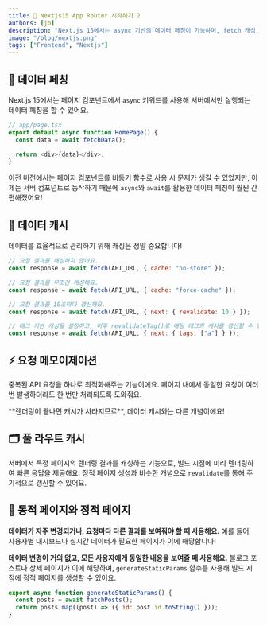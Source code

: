 ```yaml
---
title: 🚀 Nextjs15 App Router 시작하기 2
authors: [jb]
description: "Next.js 15에서는 async 기반의 데이터 페칭이 가능하며, fetch 캐싱, ISR, 풀 라우트 캐시 등 다양한 최적화 기능을 제공합니다. 동적·정적 페이지 설정을 통해 효율적인 데이터 관리를 경험할 수 있어요."
image: "/blog/nextjs.png"
tags: ["Frontend", "Nextjs"]
---
```


## 🔄 데이터 페칭

Next.js 15에서는 페이지 컴포넌트에서 `async` 키워드를 사용해 서버에서만 실행되는 데이터 페칭을 할 수 있어요.

```js
// app/page.tsx
export default async function HomePage() {
  const data = await fetchData();

  return <div>{data}</div>;
}
```

이전 버전에서는 페이지 컴포넌트를 비동기 함수로 사용 시 문제가 생길 수 있었지만, 이제는 서버 컴포넌트로 동작하기 때문에 `async`와 `await`를 활용한 데이터 페칭이 훨씬 간편해졌어요!

## 💾 데이터 캐시

<Callout>

데이터를 효율적으로 관리하기 위해 캐싱은 정말 중요합니다!

</Callout>

```js
// 요청 결과를 캐싱하지 않아요.
const response = await fetch(API_URL, { cache: "no-store" });

// 요청 결과를 무조건 캐싱해요.
const response = await fetch(API_URL, { cache: "force-cache" });

// 요청 결과를 10초마다 갱신해요.
const response = await fetch(API_URL, { next: { revalidate: 10 } });

// 태그 기반 캐싱을 설정하고, 이후 revalidateTag()로 해당 태그의 캐시를 갱신할 수 있어요.
const response = await fetch(API_URL, { next: { tags: ["a"] } });
```

## ⚡ 요청 메모이제이션

중복된 API 요청을 하나로 최적화해주는 기능이에요. 페이지 내에서 동일한 요청이 여러 번 발생하더라도 한 번만 처리되도록 도와줘요.

<Callout type="warn" title="주의 사항">
  **렌더링이 끝나면 캐시가 사라지므로**, 데이터 캐시와는 다른 개념이에요!
</Callout>

## 🗂️ 풀 라우트 캐시

서버에서 특정 페이지의 렌더링 결과를 캐싱하는 기능으로, 빌드 시점에 미리 렌더링하여 빠른 응답을 제공해요. 정적 페이지 생성과 비슷한 개념으로 `revalidate`를 통해 주기적으로 갱신할 수 있어요.

## 🔀 동적 페이지와 정적 페이지

<Callout type="info" title="동적 페이지">

**데이터가 자주 변경되거나, 요청마다 다른 결과를 보여줘야 할 때 사용해요.** 예를 들어, 사용자별 대시보드나 실시간 데이터가 필요한 페이지가 이에 해당합니다!

</Callout>

<Callout type="info" title="정적 페이지">

**데이터 변경이 거의 없고, 모든 사용자에게 동일한 내용을 보여줄 때 사용해요.** 블로그 포스트나 상세 페이지가 이에 해당하며, `generateStaticParams` 함수를 사용해 빌드 시점에 정적 페이지를 생성할 수 있어요.

```js title="정적 파라미터 생성"
export async function generateStaticParams() {
  const posts = await fetchPosts();
  return posts.map((post) => ({ id: post.id.toString() }));
}
```

</Callout>
